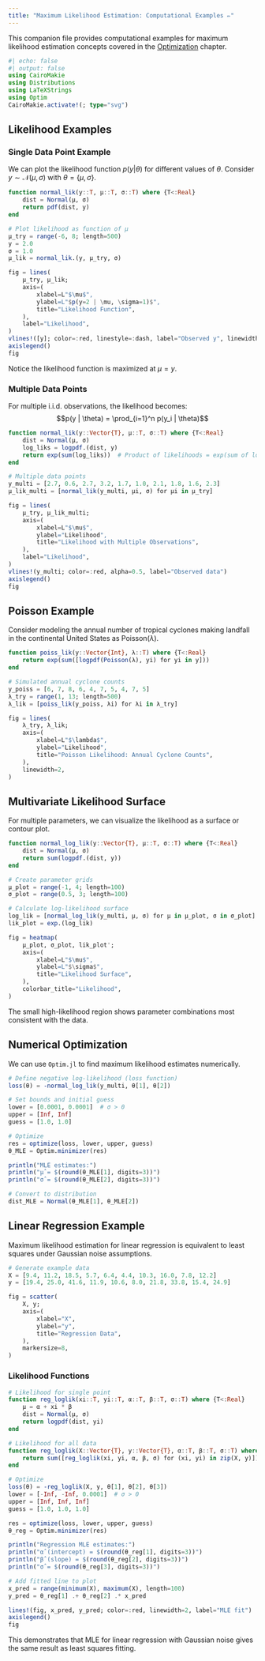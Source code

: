 ```yaml
---
title: "Maximum Likelihood Estimation: Computational Examples ✏️"
---
```


This companion file provides computational examples for maximum likelihood estimation concepts covered in the [Optimization](/chapters/fundamentals/optimization.qmd) chapter.

```julia
#| echo: false
#| output: false
using CairoMakie
using Distributions
using LaTeXStrings
using Optim
CairoMakie.activate!(; type="svg")
```

## Likelihood Examples

### Single Data Point Example

We can plot the likelihood function $p(y | \theta)$ for different values of $\theta$.
Consider $y \sim \mathcal{N}(\mu, \sigma)$ with $\theta = \{\mu, \sigma\}$.

```julia
function normal_lik(y::T, μ::T, σ::T) where {T<:Real}
    dist = Normal(μ, σ)
    return pdf(dist, y)
end

# Plot likelihood as function of μ
μ_try = range(-6, 8; length=500)
y = 2.0
σ = 1.0
μ_lik = normal_lik.(y, μ_try, σ)

fig = lines(
    μ_try, μ_lik;
    axis=(
        xlabel=L"$\mu$",
        ylabel=L"$p(y=2 | \mu, \sigma=1)$",
        title="Likelihood Function",
    ),
    label="Likelihood",
)
vlines!([y]; color=:red, linestyle=:dash, label="Observed y", linewidth=2)
axislegend()
fig
```

Notice the likelihood function is maximized at $\mu = y$.

### Multiple Data Points

For multiple i.i.d. observations, the likelihood becomes:
$$p(y | \theta) = \prod_{i=1}^n p(y_i | \theta)$$

```julia
function normal_lik(y::Vector{T}, μ::T, σ::T) where {T<:Real}
    dist = Normal(μ, σ)
    log_liks = logpdf.(dist, y)
    return exp(sum(log_liks))  # Product of likelihoods = exp(sum of log-likelihoods)
end

# Multiple data points
y_multi = [2.7, 0.6, 2.7, 3.2, 1.7, 1.0, 2.1, 1.8, 1.6, 2.3]
μ_lik_multi = [normal_lik(y_multi, μi, σ) for μi in μ_try]

fig = lines(
    μ_try, μ_lik_multi;
    axis=(
        xlabel=L"$\mu$",
        ylabel="Likelihood",
        title="Likelihood with Multiple Observations",
    ),
    label="Likelihood",
)
vlines!(y_multi; color=:red, alpha=0.5, label="Observed data")
axislegend()
fig
```

## Poisson Example

Consider modeling the annual number of tropical cyclones making landfall in the continental United States as Poisson($\lambda$).

```julia
function poiss_lik(y::Vector{Int}, λ::T) where {T<:Real}
    return exp(sum([logpdf(Poisson(λ), yi) for yi in y]))
end

# Simulated annual cyclone counts
y_poiss = [6, 7, 8, 6, 4, 7, 5, 4, 7, 5]
λ_try = range(1, 13; length=500)
λ_lik = [poiss_lik(y_poiss, λi) for λi in λ_try]

fig = lines(
    λ_try, λ_lik;
    axis=(
        xlabel=L"$\lambda$",
        ylabel="Likelihood",
        title="Poisson Likelihood: Annual Cyclone Counts",
    ),
    linewidth=2,
)
```

## Multivariate Likelihood Surface

For multiple parameters, we can visualize the likelihood as a surface or contour plot.

```julia
function normal_log_lik(y::Vector{T}, μ::T, σ::T) where {T<:Real}
    dist = Normal(μ, σ)
    return sum(logpdf.(dist, y))
end

# Create parameter grids
μ_plot = range(-1, 4; length=100)
σ_plot = range(0.5, 3; length=100)

# Calculate log-likelihood surface
log_lik = [normal_log_lik(y_multi, μ, σ) for μ in μ_plot, σ in σ_plot]
lik_plot = exp.(log_lik)

fig = heatmap(
    μ_plot, σ_plot, lik_plot';
    axis=(
        xlabel=L"$\mu$",
        ylabel=L"$\sigma$",
        title="Likelihood Surface",
    ),
    colorbar_title="Likelihood",
)
```

The small high-likelihood region shows parameter combinations most consistent with the data.

## Numerical Optimization

We can use `Optim.jl` to find maximum likelihood estimates numerically.

```julia
# Define negative log-likelihood (loss function)
loss(θ) = -normal_log_lik(y_multi, θ[1], θ[2])

# Set bounds and initial guess
lower = [0.0001, 0.0001]  # σ > 0
upper = [Inf, Inf]
guess = [1.0, 1.0]

# Optimize
res = optimize(loss, lower, upper, guess)
θ_MLE = Optim.minimizer(res)

println("MLE estimates:")
println("μ̂ = $(round(θ_MLE[1], digits=3))")
println("σ̂ = $(round(θ_MLE[2], digits=3))")

# Convert to distribution
dist_MLE = Normal(θ_MLE[1], θ_MLE[2])
```

## Linear Regression Example

Maximum likelihood estimation for linear regression is equivalent to least squares under Gaussian noise assumptions.

```julia
# Generate example data
X = [9.4, 11.2, 18.5, 5.7, 6.4, 4.4, 10.3, 16.0, 7.8, 12.2]
y = [19.4, 25.0, 41.6, 11.9, 10.6, 8.0, 21.8, 33.8, 15.4, 24.9]

fig = scatter(
    X, y;
    axis=(
        xlabel="X",
        ylabel="y",
        title="Regression Data",
    ),
    markersize=8,
)
```

### Likelihood Functions

```julia
# Likelihood for single point
function reg_loglik(xi::T, yi::T, α::T, β::T, σ::T) where {T<:Real}
    μ = α + xi * β
    dist = Normal(μ, σ)
    return logpdf(dist, yi)
end

# Likelihood for all data
function reg_loglik(X::Vector{T}, y::Vector{T}, α::T, β::T, σ::T) where {T<:Real}
    return sum([reg_loglik(xi, yi, α, β, σ) for (xi, yi) in zip(X, y)])
end

# Optimize
loss(θ) = -reg_loglik(X, y, θ[1], θ[2], θ[3])
lower = [-Inf, -Inf, 0.0001]  # σ > 0
upper = [Inf, Inf, Inf]
guess = [1.0, 1.0, 1.0]

res = optimize(loss, lower, upper, guess)
θ_reg = Optim.minimizer(res)

println("Regression MLE estimates:")
println("α̂ (intercept) = $(round(θ_reg[1], digits=3))")
println("β̂ (slope) = $(round(θ_reg[2], digits=3))")
println("σ̂ = $(round(θ_reg[3], digits=3))")

# Add fitted line to plot
x_pred = range(minimum(X), maximum(X), length=100)
y_pred = θ_reg[1] .+ θ_reg[2] .* x_pred

lines!(fig, x_pred, y_pred; color=:red, linewidth=2, label="MLE fit")
axislegend()
fig
```

This demonstrates that MLE for linear regression with Gaussian noise gives the same result as least squares fitting.